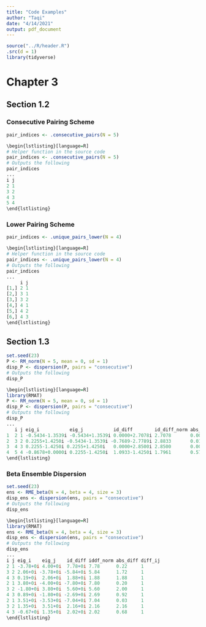```yaml
---
title: "Code Examples"
author: "Taqi"
date: "4/14/2021"
output: pdf_document
---
```


```r
source("../R/header.R")
.src(d = 1)
library(tidyverse)
```

# Chapter 3

## Section 1.2

### Consecutive Pairing Scheme

```r
pair_indices <- .consecutive_pairs(N = 5)
```

```r
\begin{lstlisting}[language=R]
# Helper function in the source code
pair_indices <- .consecutive_pairs(N = 5)
# Outputs the following
pair_indices
...
i j
2 1
3 2
4 3
5 4
\end{lstlisting}
```

### Lower Pairing Scheme

```r
pair_indices <- .unique_pairs_lower(N = 4)
```

```r
\begin{lstlisting}[language=R]
# Helper function in the source code
pair_indices <- .unique_pairs_lower(N = 4)
# Outputs the following
pair_indices
...
     i j
[1,] 2 1
[2,] 3 1
[3,] 3 2
[4,] 4 1
[5,] 4 2
[6,] 4 3
\end{lstlisting}
```

## Section 1.3

```r
set.seed(23)
P <- RM_norm(N = 5, mean = 0, sd = 1)
disp_P <- dispersion(P, pairs = "consecutive")
# Outputs the following
disp_P
```

```r
\begin{lstlisting}[language=R]
library(RMAT)
P <- RM_norm(N = 5, mean = 0, sd = 1)
disp_P <- dispersion(P, pairs = "consecutive")
# Outputs the following
disp_P
...
   i j eig_i           eig_j           id_diff        id_diff_norm abs_diff diff_ij
1  2 1 -0.5434-1.3539i -0.5434+1.3539i 0.0000+2.7078i 2.7078       0.0000   1
2  3 2 0.2255+1.4250i -0.5434-1.3539i -0.7689-2.7789i 2.8833       0.0161   1
3  4 3 0.2255-1.4250i 0.2255+1.4250i   0.0000+2.8500i 2.8500       0.0000   1
4  5 4 -0.8678+0.0000i 0.2255-1.4250i  1.0933-1.4250i 1.7961       0.5749   1
\end{lstlisting}
```

### Beta Ensemble Dispersion

```r
set.seed(23)
ens <- RME_beta(N = 4, beta = 4, size = 3)
disp_ens <- dispersion(ens, pairs = "consecutive")
# Outputs the following
disp_ens
```

```r
\begin{lstlisting}[language=R]
library(RMAT)
ens <- RME_beta(N = 4, beta = 4, size = 3)
disp_ens <- dispersion(ens, pairs = "consecutive")
# Outputs the following
disp_ens
...
i j eig_i    eig_j    id_diff iddf_norm abs_diff diff_ij
2 1 -3.78+0i 4.00+0i  7.78+0i 7.78      0.22     1
3 2 2.06+0i -3.78+0i -5.84+0i 5.84      1.72     1
4 3 0.19+0i  2.06+0i  1.88+0i 1.88      1.88     1
2 1 3.80+0i -4.00+0i -7.80+0i 7.80      0.20     1
3 2 -1.80+0i 3.80+0i  5.60+0i 5.60      2.00     1
4 3 0.89+0i -1.80+0i -2.69+0i 2.69      0.92     1
2 1 3.51+0i -3.53+0i -7.04+0i 7.04      0.03     1
3 2 1.35+0i  3.51+0i  2.16+0i 2.16      2.16     1
4 3 -0.67+0i 1.35+0i  2.02+0i 2.02      0.68     1
\end{lstlisting}
```